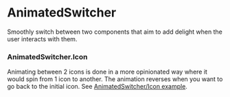 
<Meta title="Components/Utilities/AnimatedSwitcher" />

# AnimatedSwitcher

Smoothly switch between two components that aim to add delight when the user
interacts with them.

### AnimatedSwitcher.Icon

Animating between 2 icons is done in a more opinionated way where it would spin
from 1 icon to another. The animation reverses when you want to go back to the
initial icon. See
[AnimatedSwitcher/Icon example](../?path=/story/components-utilities-animatedswitcher-web--icon).
